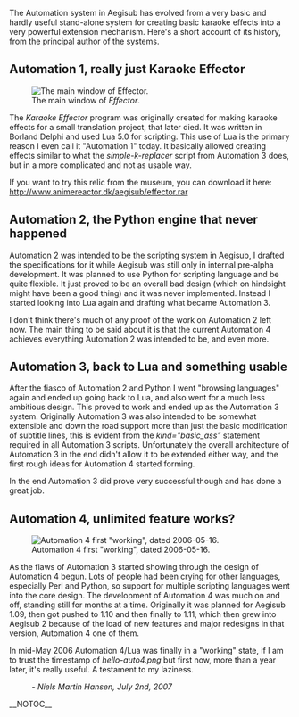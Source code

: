 The Automation system in Aegisub has evolved from a very basic and hardly useful stand-alone system for creating basic karaoke effects into a very powerful extension mechanism. Here's a short account of its history, from the principal author of the systems.

== Automation 1, really just Karaoke Effector ==
[[Image:Effector_screenshot.png|thumb|The main window of ''Effector''.]]

The ''Karaoke Effector'' program was originally created for making karaoke effects for a small translation project, that later died. It was written in Borland Delphi and used Lua 5.0 for scripting. This use of Lua is the primary reason I even call it "Automation 1" today. It basically allowed creating effects similar to what the ''simple-k-replacer'' script from Automation 3 does, but in a more complicated and not as usable way.

If you want to try this relic from the museum, you can download it here: http://www.animereactor.dk/aegisub/effector.rar

== Automation 2, the Python engine that never happened ==

Automation 2 was intended to be the scripting system in Aegisub, I drafted the specifications for it while Aegisub was still only in internal pre-alpha development. It was planned to use Python for scripting language and be quite flexible. It just proved to be an overall bad design (which on hindsight might have been a good thing) and it was never implemented. Instead I started looking into Lua again and drafting what became Automation 3.

I don't think there's much of any proof of the work on Automation 2 left now. The main thing to be said about it is that the current Automation 4 achieves everything Automation 2 was intended to be, and even more.

== Automation 3, back to Lua and something usable ==

After the fiasco of Automation 2 and Python I went "browsing languages" again and ended up going back to Lua, and also went for a much less ambitious design. This proved to work and ended up as the Automation 3 system. Originally Automation 3 was also intended to be somewhat extensible and down the road support more than just the basic modification of subtitle lines, this is evident from the ''kind="basic_ass"'' statement required in all Automation 3 scripts. Unfortunately the overall architecture of Automation 3 in the end didn't allow it to be extended either way, and the first rough ideas for Automation 4 started forming.

In the end Automation 3 did prove very successful though and has done a great job.

== Automation 4, unlimited feature works? ==

[[Image:Hello-auto4.png|thumb|Automation 4 first "working", dated 2006-05-16.]]

As the flaws of Automation 3 started showing through the design of Automation 4 begun. Lots of people had been crying for other languages, especially Perl and Python, so support for multiple scripting languages went into the core design. The development of Automation 4 was much on and off, standing still for months at a time. Originally it was planned for Aegisub 1.09, then got pushed to 1.10 and then finally to 1.11, which then grew into Aegisub 2 because of the load of new features and major redesigns in that version, Automation 4 one of them.

In mid-May 2006 Automation 4/Lua was finally in a "working" state, if I am to trust the timestamp of ''hello-auto4.png'' but first now, more than a year later, it's really useful. A testament to my laziness.

:''- Niels Martin Hansen, July 2nd, 2007''

__NOTOC__